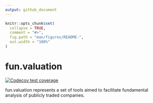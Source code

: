 ```yaml
---
output: github_document
---
```


<!-- README.md is generated from README.Rmd. Please edit that file -->

```r
knitr::opts_chunk$set(
  collapse = TRUE,
  comment = "#>",
  fig.path = "man/figures/README-",
  out.width = "100%"
)
```

# fun.valuation

<!-- badges: start -->
[![Codecov test coverage](https://codecov.io/gh/TracyRage/fun_valuation/branch/main/graph/badge.svg)](https://codecov.io/gh/TracyRage/fun_valuation?branch=main)
<!-- badges: end -->

fun.valuation represents a set of tools aimed to facilitate fundamental
             analysis of publicly traded companies.


